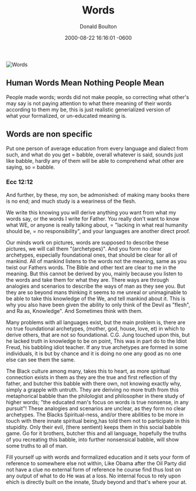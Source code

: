 ﻿---
title: "Words"
date: 2000-08-22 16:16:01 -0600
last_modified_at: 2018-07-10T12:42:38-04:00
author: Donald Boulton
tags:
  - Ownership
category:
  - Creation
tweet_id: 144763404702334977
description: "Human Words Mean Nothing People Mean and not only with words."
github_editme_path: donaldboulton/bibwoe.com/blob/master/content/posts/2002-08-22-post-Words.md
---


![Words](./words.jpg)

<GitHubButtons />

## Human Words Mean Nothing People Mean

People made words; words did not make people, so correcting what other's may say is not paying attention to what there meaning of their words according to them my be, this is just realistic generialized version of what your formalized, or un-educated meaning is.

## Words are non specific

Put one person of average education from every language and dialect from such, and what do you get = babble, overall whatever is said, sounds just like babble, hardly any of them will be able to comprehend what other are saying, so = babble.

### Ecc 12:12

And further, by these, my son, be admonished: of making many books there is no end; and much study is a weariness of the flesh.

We write this knowing you will derive anything you want from what my words say, or the words I write for Father. You really don't want to know what WE, or anyone is really talking about, = "lacking in what real humanity should be, = no responsibility", and your languages are another direct proof.

Our minds work on pictures, words are supposed to describe these pictures, we will call them "(archetypes)". And you form no clear archetypes, especially foundational ones, that should be clear for all of mankind. All of mankind listens to the words not the meaning, same as you twist our Fathers words. The Bible and other text are clear to me in the meaning. But this cannot be derived by you, mainly because you listen to the words and take them for what they are. There ways are through analogies and scenarios to describe the ways of man as they see you. But they are so beyond mans thinking it seems to me unreal or unimaginable to be able to take this knowledge of the We, and tell mankind about it. This is why you also have been given the ability to only think of the Devil as "flesh", and Ra as, Knowledge". And Sometimes think with them.

Many problems with all languages exist, but the main problem is, there are no true foundational archetypes, (mother, god, house, love, et) in which to derive others, that are not so foundational. C.G. Jung touched upon this, but he lacked truth in knowledge to be on point, This was in part do to the Idiot Freud, his babbling idiot teacher. If any true archetypes are formed in some individuals, it is but by chance and it is doing no one any good as no one else can see them the same.

The Black culture among many, takes this to heart, as more spiritual connection exists in them as they are the true and first reflection of thy father, and butcher this babble with there own, not knowing exactly why, simply a grapple with untruth. They are deriving no more truth from this metaphorical babble than the philologist and philosopher in there study of higher words; "the educated man's focus on words is true nonsense, in any pursuit"! These analogies and scenarios are unclear, as they form no clear archetypes. The Blacks Spiritual-ness, and/or there abilities to be more in touch with there innate spiritual being,has told them not to participate in this stupidity. Only their evil, (there sentient) keeps them in this social babble game. Go for it brothers, butcher this and all language, hopefully the truths of you recreating this babble, into further nonsensical babble, will show some truths to all of man.

Fill yourself up with words and formalized education and it sets your form of reference to somewhere else not within, Like Obama after the Oil Party did not have a clue no external form of reference he course find thus lost on any output of what to do He was at a loss. No internal focus to rely upon ehich is directly built on the innate, Study beyond and that's where your at.

<Twitter />

<Comments />

<Share />

<Adds />